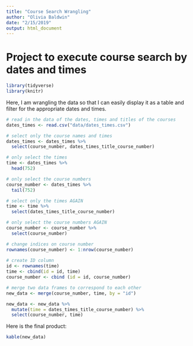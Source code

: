 ```yaml
---
title: "Course Search Wrangling"
author: "Olivia Baldwin"
date: "2/15/2019"
output: html_document
---
```

# Project to execute course search by dates and times
```r
library(tidyverse)
library(knitr)
```
Here, I am wrangling the data so that I can easily display it as a table and filter for the appropriate dates and times.

```r
# read in the data of the dates, times and titles of the courses
dates_times <- read.csv("data/dates_times.csv")

# select only the course names and times
dates_times <- dates_times %>%
  select(course_number, dates_times_title_course_number)

# only select the times
time <- dates_times %>%
  head(752)

# only select the course numbers
course_number <- dates_times %>%
  tail(752)

# select only the times AGAIN
time <- time %>%
  select(dates_times_title_course_number)

# only select the course numbers AGAIN
course_number <- course_number %>%
  select(course_number)

# change indices on course number
rownames(course_number) <- 1:nrow(course_number)
  
# create ID column
id <- rownames(time)
time <- cbind(id = id, time)
course_number <- cbind (id = id, course_number)

# merge two data frames to correspond to each other
new_data <- merge(course_number, time, by = "id")

new_data <- new_data %>%
  mutate(time = dates_times_title_course_number) %>%
  select(course_number, time)
```

Here is the final product:
```r
kable(new_data)
```


